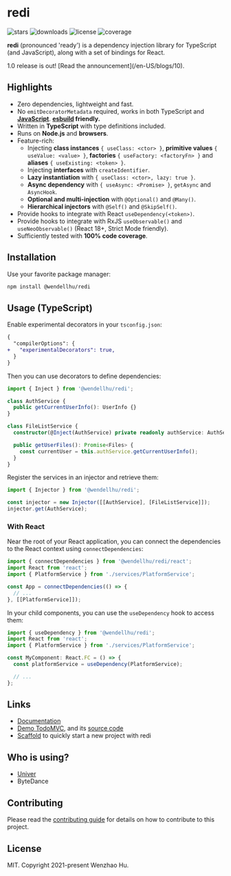 
# redi

<p className="flex h-6">
  <img
    alt="stars"
    src="https://badgen.net/github/stars/wzhudev/redi"
    style={{ display: "inline-block", marginRight: "0.5rem" }}
  />
  <img
    alt="downloads"
    src="https://badgen.net/npm/dw/@wendellhu/redi"
    style={{ display: "inline-block", marginRight: "0.5rem" }}
  />
  <img
    alt="license"
    src="https://badgen.net/github/license/wzhudev/redi"
    style={{ display: "inline-block", marginRight: "0.5rem" }}
  />
  <img
    alt="coverage"
    src="https://img.shields.io/codecov/c/github/wzhudev/redi.svg"
    style={{ display: "inline-block" }}
  />
</p>

**redi** (pronounced 'ready') is a dependency injection library for TypeScript (and JavaScript), along with a set of bindings for React.

<Callout>
  1.0 release is out! [Read the announcement](/en-US/blogs/10).
</Callout>

## Highlights

- Zero dependencies, lightweight and fast.
- No `emitDecoratorMetadata` required, works in both TypeScript and [**JavaScript**](/docs/env#using-redi-without-decorators). **[esbuild](https://esbuild.github.io/) friendly.**
- Written in **TypeScript** with type definitions included.
- Runs on **Node.js** and **browsers**.
- Feature-rich:
  - Injecting **class instances** `{ useClass: <ctor> }`, **primitive values** `{ useValue: <value> }`, **factories** `{ useFactory: <factoryFn> }` and **aliases** `{ useExisting: <token> }`.
  - Injecting **interfaces** with `createIdentifier`.
  - **Lazy instantiation** with `{ useClass: <ctor>, lazy: true }`.
  - **Async dependency** with `{ useAsync: <Promise> }`, `getAsync` and `AsyncHook`.
  - **Optional and multi-injection** with `@Optional()` and `@Many()`.
  - **Hierarchical injectors** with `@Self()` and `@SkipSelf()`.
- Provide hooks to integrate with React `useDependency(<token>)`.
- Provide hooks to integrate with RxJS `useObservable()` and `useNeoObservable()` (React 18+, Strict Mode friendly).
- Sufficiently tested with **100% code coverage**.

## Installation

Use your favorite package manager:

```bash
npm install @wendellhu/redi
```

## Usage (TypeScript)

Enable experimental decorators in your `tsconfig.json`:

```diff
{
  "compilerOptions": {
+   "experimentalDecorators": true,
  }
}
```

Then you can use decorators to define dependencies:

```typescript
import { Inject } from '@wendellhu/redi';

class AuthService {
  public getCurrentUserInfo(): UserInfo {}
}

class FileListService {
  constructor(@Inject(AuthService) private readonly authService: AuthService) {}

  public getUserFiles(): Promise<Files> {
    const currentUser = this.authService.getCurrentUserInfo();
  }
}
```

Register the services in an injector and retrieve them:

```typescript
import { Injector } from '@wendellhu/redi';

const injector = new Injector([[AuthService], [FileListService]]);
injector.get(AuthService);
```

### With React

Near the root of your React application, you can connect the dependencies to the React context using `connectDependencies`:

```typescript
import { connectDependencies } from '@wendellhu/redi/react';
import React from 'react';
import { PlatformService } from './services/PlatformService';

const App = connectDependencies(() => {
  // ...
}, [[PlatformService]]);
```

In your child components, you can use the `useDependency` hook to access them:

```typescript
import { useDependency } from '@wendellhu/redi';
import React from 'react';
import { PlatformService } from './services/PlatformService';

const MyComponent: React.FC = () => {
  const platformService = useDependency(PlatformService);

  // ...
};
```

## Links

- [Documentation](https://redi.wzhu.dev/en-US/)
- [Demo TodoMVC](https://wzhudev.github.io/redi-todomvc/), and its [source code](https://github.com/wzhudev/redi-todomvc)
- [Scaffold](https://github.com/wzhudev/redi-starter) to quickly start a new project with redi

## Who is using?

- [Univer](https://github.com/dream-num/univer)
- ByteDance

## Contributing

Please read the [contributing guide](https://github.com/wzhudev/redi/blob/main/CONTRIBUTING.md) for details on how to contribute to this project.

## License

MIT. Copyright 2021-present Wenzhao Hu.
